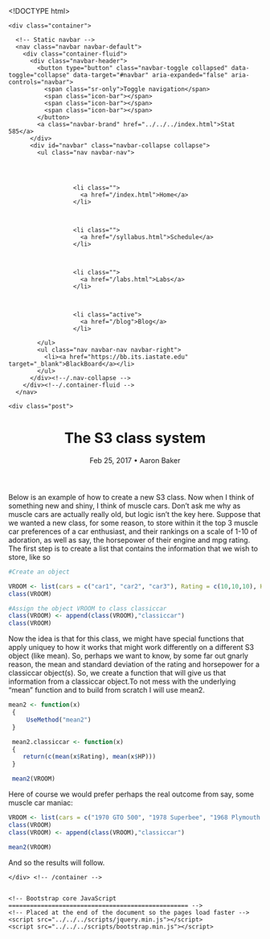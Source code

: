 <!DOCTYPE html>
<html lang="en">
  <head>
    <meta charset="utf-8">
    <meta name="description" content="Data Technologies for Statistics at Iowa State University.">
    <meta name="author" content="Heike Hofmann <hofmann@iastate.edu>">
    <!-- By The original uploader was Dick107 at English Wikipedia [GFDL (http://www.gnu.org/copyleft/fdl.html) or CC-BY-SA-3.0 (http://creativecommons.org/licenses/by-sa/3.0/)], via Wikimedia Commons https://commons.wikimedia.org/wiki/File%3APunch-card-5081.jpg-->

    <title>Stat 585</title>

    <!-- Bootstrap core CSS -->
    <link href="../../../css/bootstrap.min.css" rel="stylesheet">
    <link href="../../../css/extra.css" rel="stylesheet">

  </head>

  <body>

    <div class="container">

      <!-- Static navbar -->
      <nav class="navbar navbar-default">
        <div class="container-fluid">
          <div class="navbar-header">
            <button type="button" class="navbar-toggle collapsed" data-toggle="collapse" data-target="#navbar" aria-expanded="false" aria-controls="navbar">
              <span class="sr-only">Toggle navigation</span>
              <span class="icon-bar"></span>
              <span class="icon-bar"></span>
              <span class="icon-bar"></span>
            </button>
            <a class="navbar-brand" href="../../../index.html">Stat 585</a>
          </div>
          <div id="navbar" class="navbar-collapse collapse">
            <ul class="nav navbar-nav">
              
              
      				  
      				  
      				  <li class="">
      					<a href="/index.html">Home</a>
      				  </li>
      				
      				  
      				  
      				  <li class="">
      					<a href="/syllabus.html">Schedule</a>
      				  </li>
      				
      				  
      				  
      				  <li class="">
      					<a href="/labs.html">Labs</a>
      				  </li>
      				
      				  
      				  
      				  <li class="active">
      					<a href="/blog">Blog</a>
      				  </li>
      				
            </ul>
            <ul class="nav navbar-nav navbar-right">
              <li><a href="https://bb.its.iastate.edu" target="_blank">BlackBoard</a></li>
            </ul>
          </div><!--/.nav-collapse -->
        </div><!--/.container-fluid -->
      </nav>

    <div class="post">

  <header class="post-header">
    <h1 class="post-title">The S3 class system</h1>
    <p class="post-meta">Feb 25, 2017 • Aaron Baker</p>
  </header>

  <article class="post-content">
    Below is an example of how to create a new S3 class. Now when I think of something new and shiny, I think of muscle cars. Don't ask me why as muscle cars are actually really old, but logic isn't the key here. Suppose that we wanted a new class, for some reason, to store within it the top 3 muscle car preferences of a car enthusiast, and their rankings on a scale of 1-10 of adoration, as well as say, the horsepower of their engine and mpg rating. The first step is to create a list that contains the information that we wish to store, like so
```r
#Create an object

VROOM <- list(cars = c("car1", "car2", "car3"), Rating = c(10,10,10), HP = c(-999,-999,-999), MPG = c(-999,-999,-999))
class(VROOM)

#Assign the object VROOM to class classiccar
class(VROOM) <- append(class(VROOM),"classiccar")
class(VROOM)
```
Now the idea is that for this class, we might have special functions that apply uniquey to how it works that might work differently on a different S3 object (like mean). So, perhaps we want to know, by some far out gnarly reason, the mean and standard deviation of the rating and horsepower for a classiccar object(s). So, we create a function that will give us that information from a classiccar object.To not mess with the underlying "mean" function and to build from scratch I will use mean2.

```r
mean2 <- function(x)
 {
     UseMethod("mean2")
 }

 mean2.classiccar <- function(x)
 {
    return(c(mean(x$Rating), mean(x$HP)))
 }

 mean2(VROOM)

```

Here of course we would prefer perhaps the real outcome from say, some muscle car maniac:

```r
VROOM <- list(cars = c("1970 GTO 500", "1978 Superbee", "1968 Plymouth Road Runner"), Rating = c(10,9.8,9), HP = c(543,480,530), MPG = c(10.5,9.8,9))
class(VROOM)
class(VROOM) <- append(class(VROOM),"classiccar")

mean2(VROOM)
```

And so the results will follow.

  </article>

</div>

      
    </div> <!-- /container -->


    <!-- Bootstrap core JavaScript
    ================================================== -->
    <!-- Placed at the end of the document so the pages load faster -->
    <script src="../../../scripts/jquery.min.js"></script>
    <script src="../../../scripts/bootstrap.min.js"></script>
  </body>
</html>
